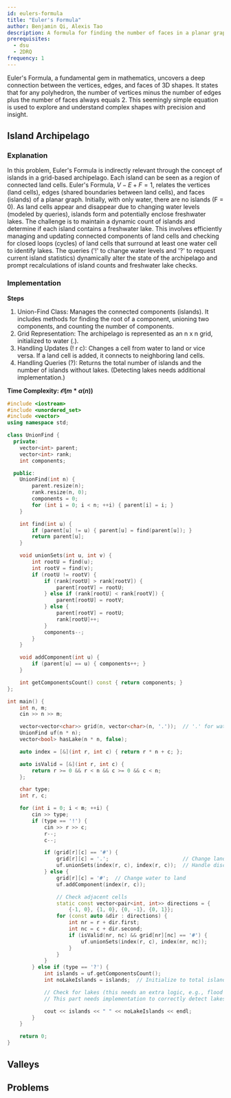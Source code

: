 ```yaml
---
id: eulers-formula
title: "Euler's Formula"
author: Benjamin Qi, Alexis Tao
description: A formula for finding the number of faces in a planar graph.
prerequisites:
  - dsu
  - 2DRQ
frequency: 1
---
```


Euler's Formula, a fundamental gem in mathematics, uncovers a deep connection between the vertices, edges, and faces of 3D shapes. It states that for any polyhedron, the number of vertices minus the number of edges plus the number of faces always equals 2. This seemingly simple equation is used to explore and understand complex shapes with precision and insight.

## Island Archipelago

<FocusProblem problem="island" />

### Explanation

In this problem, Euler's Formula is indirectly relevant through the concept of islands in a grid-based archipelago. Each island can be seen as a region of connected land cells. Euler's Formula, $V−E+F=1$, relates the vertices (land cells), edges (shared boundaries between land cells), and faces (islands) of a planar graph. Initially, with only water, there are no islands (F = 0). As land cells appear and disappear due to changing water levels (modeled by queries), islands form and potentially enclose freshwater lakes. The challenge is to maintain a dynamic count of islands and determine if each island contains a freshwater lake. This involves efficiently managing and updating connected components of land cells and checking for closed loops (cycles) of land cells that surround at least one water cell to identify lakes. The queries ('!' to change water levels and '?' to request current island statistics) dynamically alter the state of the archipelago and prompt recalculations of island counts and freshwater lake checks.

### Implementation

**Steps**
1. Union-Find Class: Manages the connected components (islands). It includes methods for finding the root of a component, unioning two components, and counting the number of components.
2. Grid Representation: The archipelago is represented as an n x n grid, initialized to water (.).
3. Handling Updates (! r c): Changes a cell from water to land or vice versa. If a land cell is added, it connects to neighboring land cells.
4. Handling Queries (?): Returns the total number of islands and the number of islands without lakes. (Detecting lakes needs additional implementation.)

**Time Complexity:  $\mathcal{O}(m * α(n))$**


<LanguageSection>
<CPPSection>

```cpp
#include <iostream>
#include <unordered_set>
#include <vector>
using namespace std;

class UnionFind {
  private:
	vector<int> parent;
	vector<int> rank;
	int components;

  public:
	UnionFind(int n) {
		parent.resize(n);
		rank.resize(n, 0);
		components = 0;
		for (int i = 0; i < n; ++i) { parent[i] = i; }
	}

	int find(int u) {
		if (parent[u] != u) { parent[u] = find(parent[u]); }
		return parent[u];
	}

	void unionSets(int u, int v) {
		int rootU = find(u);
		int rootV = find(v);
		if (rootU != rootV) {
			if (rank[rootU] > rank[rootV]) {
				parent[rootV] = rootU;
			} else if (rank[rootU] < rank[rootV]) {
				parent[rootU] = rootV;
			} else {
				parent[rootV] = rootU;
				rank[rootU]++;
			}
			components--;
		}
	}

	void addComponent(int u) {
		if (parent[u] == u) { components++; }
	}

	int getComponentsCount() const { return components; }
};

int main() {
	int n, m;
	cin >> n >> m;

	vector<vector<char>> grid(n, vector<char>(n, '.'));  // '.' for water
	UnionFind uf(n * n);
	vector<bool> hasLake(n * n, false);

	auto index = [&](int r, int c) { return r * n + c; };

	auto isValid = [&](int r, int c) {
		return r >= 0 && r < n && c >= 0 && c < n;
	};

	char type;
	int r, c;

	for (int i = 0; i < m; ++i) {
		cin >> type;
		if (type == '!') {
			cin >> r >> c;
			r--;
			c--;

			if (grid[r][c] == '#') {
				grid[r][c] = '.';                        // Change land to water
				uf.unionSets(index(r, c), index(r, c));  // Handle disconnecting
			} else {
				grid[r][c] = '#';  // Change water to land
				uf.addComponent(index(r, c));

				// Check adjacent cells
				static const vector<pair<int, int>> directions = {
				    {-1, 0}, {1, 0}, {0, -1}, {0, 1}};
				for (const auto &dir : directions) {
					int nr = r + dir.first;
					int nc = c + dir.second;
					if (isValid(nr, nc) && grid[nr][nc] == '#') {
						uf.unionSets(index(r, c), index(nr, nc));
					}
				}
			}
		} else if (type == '?') {
			int islands = uf.getComponentsCount();
			int noLakeIslands = islands;  // Initialize to total islands

			// Check for lakes (this needs an extra logic, e.g., flood fill)
			// This part needs implementation to correctly detect lakes.

			cout << islands << " " << noLakeIslands << endl;
		}
	}

	return 0;
}
```

</CPPSection>
</LanguageSection>

## Valleys

<Problems problems="valleys" />



## Problems

<Problems problems="general" />
